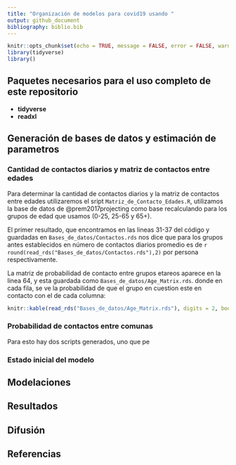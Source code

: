 ```yaml
---
title: "Organización de modelos para covid19 usando "
output: github_document
bibliography: biblio.bib
---
```


```r
knitr::opts_chunk$set(echo = TRUE, message = FALSE, error = FALSE, warning = FALSE)
library(tidyverse)
library()
```

## Paquetes necesarios para el uso completo de este repositorio

* **tidyverse**
* **readxl**

## Generación de bases de datos y estimación de parametros

### Cantidad de contactos diarios y matriz de contactos entre edades 

Para determinar la cantidad de contactos diarios y la matriz de contactos entre edades utilizaremos el sript `Matriz_de_Contacto_Edades.R`, utilizamos la base de datos de @prem2017projecting como base recalculando para los grupos de edad que usamos (0-25, 25-65 y 65+).

El primer resultado, que encontramos en las lineas 31-37 del código y guardadas en `Bases_de_datos/Contactos.rds` nos dice que para los grupos antes establecidos en número de contactos diarios promedio es de `r round(read_rds("Bases_de_datos/Contactos.rds"),2)` por persona respectivamente.

La matriz de probabilidad de contacto entre grupos etareos aparece en la linea 64, y esta guardada como `Bases_de_datos/Age_Matrix.rds`. donde en cada fila, se ve la probabilidad de que el grupo en cuestion este en contacto con el de cada columna:


```r
knitr::kable(read_rds("Bases_de_datos/Age_Matrix.rds"), digits = 2, booktabs = T)
```

### Probabilidad de contactos entre comunas

Para esto hay dos scripts generados, uno que pe

### Estado inicial del modelo



## Modelaciones


## Resultados


## Difusión


## Referencias